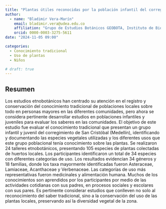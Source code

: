 ```yaml
---
title: "Plantas útiles reconocidas por la población infantil del corregimiento de San Cristóbal (Medellín - Colombia)"
author:
  - name: "Bladimir Vera-Marín"
    email: bladimir.vera@udea.edu.co
    affiliation: "Grupo de Estudios Botánicos GEOBOTA, Instituto de Biología, Facultad de Ciencias Exactas y Naturales, Universidad de Antioquia UdeA"
    orcid: 0000-0003-3275-5611
date: "2024-11-05 09:00"

categories:
  - Conocimiento tradicional
  - Uso de plantas
  - Niños

# draft: true
---
```


## Resumen

Los estudios etnobotánicos han centrado su atención en el registro y conservación del conocimiento tradicional de poblaciones locales sobre todo en personas mayores en las diferentes comunidades, pero ahora se considera pertinente desarrollar estudios en poblaciones infantiles y juveniles para evaluar los saberes en las comunidades. El objetivo de este estudio fue evaluar el conocimiento tradicional que presentan un grupo infantil y juvenil del corregimiento de San Cristóbal (Medellín), identificando y documentando las especies vegetales utilizadas y los diferentes usos que este grupo poblacional tenía conocimiento sobre las plantas. Se realizaron 24 talleres etnobotánicos, presentando 105 especies de plantas colectadas de huertos locales. Los participantes identificaron un total de 34 especies con diferentes categorías de uso. Los resultados evidencian 34 géneros y 18 familias, donde los taxa mayormente identificadas fueron Asteraceae, Lamiaceae, Acanthaceae y Verbenaceae. Las categorías de uso más representativas fueron medicinales y alimentación humana. Muchos de los conocimientos son aprendidos por los participantes por medio de las actividades cotidianas con sus padres, en procesos sociales y escolares con sus pares. Es pertinente considerar estudios que conlleven no solo al reconocimiento del saber tradicional, sino a la conservación del uso de las plantas locales, preservando así la diversidad vegetal de la zona.

<!-- ## Presentación -->

<!-- PDF -->
<!-- ```{=html} -->
<!-- <object data="presentacion_xii-ccb.pdf" type="application/pdf" width="800" height="540"> -->
<!--     <p>Parece que no tienes un plugin PDF para este navegador. -->
<!--     No pasa nada… puede hacer <a href="presentacion_xii-ccb.pdf">clic aquí  -->
<!--     para descargar el archivo PDF.</a></p> -->
<!-- </object> -->
<!-- ``` -->

<!-- ## Citación -->
